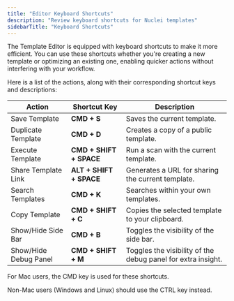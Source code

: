 ```yaml
---
title: "Editor Keyboard Shortcuts"
description: "Review keyboard shortcuts for Nuclei templates"
sidebarTitle: "Keyboard Shortcuts"
---
```


The Template Editor is equipped with keyboard shortcuts to make it more efficient. You can use these shortcuts whether you're creating a new template or optimizing an existing one, enabling quicker actions without interfering with your workflow.

Here is a list of the actions, along with their corresponding shortcut keys and descriptions:

| **Action**            | **Shortcut Key**        | **Description**                                              |
| --------------------- | ----------------------- | ------------------------------------------------------------ |
| Save Template         | **CMD + S**             | Saves the current template.                                  |
| Duplicate Template    | **CMD + D**             | Creates a copy of a public template.                         |
| Execute Template      | **CMD + SHIFT + SPACE** | Run a scan with the current template.                        |
| Share Template Link   | **ALT + SHIFT + SPACE** | Generates a URL for sharing the current template.            |
| Search Templates      | **CMD + K**             | Searches within your own templates.                          |
| Copy Template         | **CMD + SHIFT + C**     | Copies the selected template to your clipboard.              |
| Show/Hide Side Bar    | **CMD + B**             | Toggles the visibility of the side bar.                      |
| Show/Hide Debug Panel | **CMD + SHIFT + M**     | Toggles the visibility of the debug panel for extra insight. |

<Note>
For Mac users, the CMD key is used for these shortcuts. 

Non-Mac users (Windows and Linux) should use the CTRL key instead.
</Note>
